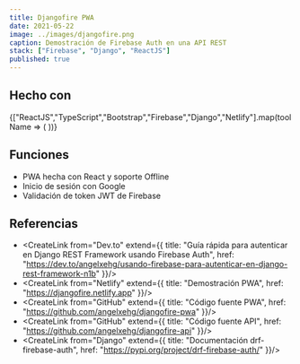 ```yaml
---
title: Djangofire PWA
date: 2021-05-22
image: ../images/djangofire.png
caption: Demostración de Firebase Auth en una API REST
stack: ["Firebase", "Django", "ReactJS"]
published: true
---
```


## Hecho con 

<div className="mb-2">
  {["ReactJS","TypeScript","Bootstrap","Firebase","Django","Netlify"].map(toolName => (
    <span
      key={toolName}
      className="badge rounded-pill mt-1 me-1"
    >
      <CreateLink noUnderline from={toolName} />
    </span>
  ))}
</div>

## Funciones

- PWA hecha con React y soporte Offline
- Inicio de sesión con Google
- Validación de token JWT de Firebase

## Referencias

- <CreateLink from="Dev.to" extend={{
  title: "Guía rápida para autenticar en Django REST Framework usando Firebase Auth",
  href: "https://dev.to/angelxehg/usando-firebase-para-autenticar-en-django-rest-framework-n1b"
}}/>
- <CreateLink from="Netlify" extend={{
  title: "Demostración PWA",
  href: "https://djangofire.netlify.app"
}}/>
- <CreateLink from="GitHub" extend={{
  title: "Código fuente PWA",
  href: "https://github.com/angelxehg/djangofire-pwa"
}}/>
- <CreateLink from="GitHub" extend={{
  title: "Código fuente API",
  href: "https://github.com/angelxehg/djangofire-api"
}}/>
- <CreateLink from="Django" extend={{
  title: "Documentación drf-firebase-auth",
  href: "https://pypi.org/project/drf-firebase-auth/"
}}/>

